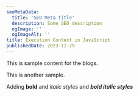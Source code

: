 ```yaml
---
seoMetaData:
  title: 'SEO Meta title'
  description: Some SEO description
  ogImage: ''
  ogImageAlt: ''
title: Execution Context in JavaScript
publishedDate: 2023-11-29
---
```


This is sample content for the blogs.

This is another sample.

Adding **bold** and _italic styles_ and _**bold italic styles**_
